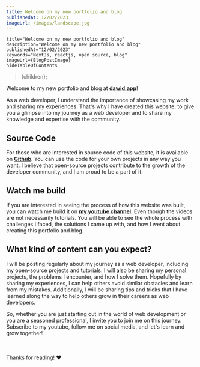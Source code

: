 ```yaml
---
title: Welcome on my new portfolio and blog
publishedAt: 12/02/2023
imageUrl: /images/landscape.jpg
---
```



    title="Welcome on my new portfolio and blog"
    description="Welcome on my new portfolio and blog"
    publishedAt="12/02/2023"
    keywords="NextJs, reactjs, open source, blog"
    imageUrl={BlogPostImage}
    hideTableOfContents
>{children}</BlogPostLayout>;

Welcome to my new portfolio and blog at [**dawid.app**](https://dawid.app)!

As a web developer, I understand the importance of showcasing my work and sharing my experiences.
That's why I have created this website, to give you a glimpse into my journey as a web developer and to share my knowledge and expertise with the community.

## Source Code

For those who are interested in source code of this website, it is available on [**Github**](https://github.com/DawidAbram/dawidapp).
You can use the code for your own projects in any way you want.
I believe that open-source projects contribute to the growth of the developer community, and I am proud to be a part of it.

## Watch me build

If you are interested in seeing the process of how this website was built, you can watch me build it on [**my youtube channel**](https://www.youtube.com/@webdevbydawid).
Even though the videos are not necessarily tutorials. You will be able to see the whole process with challenges I faced, the solutions I came up with,
and how I went about creating this portfolio and blog.

## What kind of content can you expect?

I will be posting regularly about my journey as a web developer, including my open-source projects and tutorials.
I will also be sharing my personal projects, the problems I encounter, and how I solve them.
Hopefully by sharing my experiences, I can help others avoid similar obstacles and learn from my mistakes.
Additionally, I will be sharing tips and tricks that I have learned along the way to help others grow in their careers as web developers.

So, whether you are just starting out in the world of web development or you are a seasoned professional, I invite you to join me on this journey.
Subscribe to my youtube, follow me on social media, and let's learn and grow together!

<br/><br/>
Thanks for reading! ❤️
